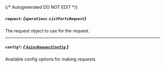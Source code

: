 {/* Autogenerated DO NOT EDIT  */}

##### `request`: *{`operations.ListPartsRequest`}*
The request object to use for the request.
<Collapsible openLabel={Labels.showProperties} closeLabel={Labels.hideProperties}>
    <ListPartsRequest/>
</Collapsible>

---
##### `config?`: [*{ `AxiosRequestConfig` }*](https://axios-http.com/docs/req_config)
Available config options for making requests.


